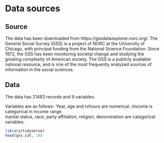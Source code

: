 # Data sources

## Source
The data has been downloaded from https://gssdataexplorer.norc.org/. The General Social Survey (GSS) is a project of NORC at the University of Chicago, with principal funding from the National Science Foundation. Since 1972, the GSS has been monitoring societal change and studying the growing complexity of American society. The GSS is a publicly available national resource, and is one of the most frequently analyzed sources of information in the social sciences.

## Data
The data has 21483 records and 9 variables.  

Variables are as follows- 
Year, age and tvhours are numerical.
rincome is categorical in income range.  
marital status, race, party affiliation, religion, denomination are categorical variables.


```r
library(tidyverse)
head(gss_cat, 10)
```


